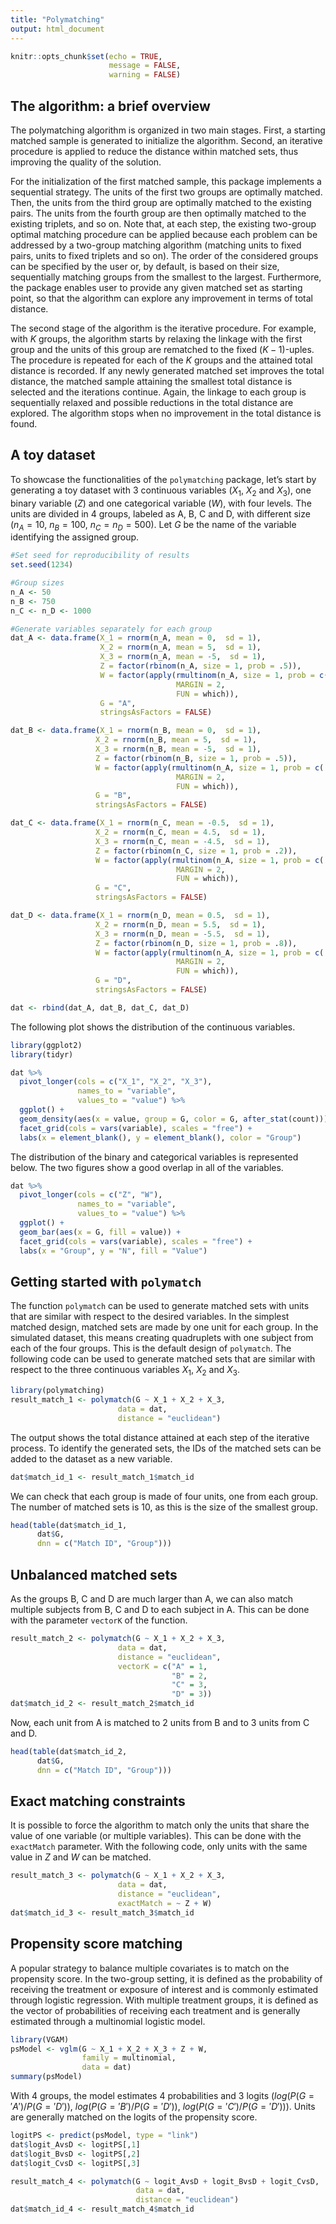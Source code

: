 ```yaml
---
title: "Polymatching"
output: html_document
---
```


```r
knitr::opts_chunk$set(echo = TRUE, 
                      message = FALSE, 
                      warning = FALSE)
```

## The algorithm: a brief overview

The polymatching algorithm is organized in two main stages. First, a starting matched sample is generated to initialize the algorithm. Second, an iterative procedure is applied to reduce the distance within matched sets, thus improving the quality of the solution. 

For the initialization of the first matched sample, this package implements a sequential strategy. The units of the first two groups are optimally matched. Then, the units from the third group are optimally matched to the existing pairs. The units from the fourth group are then optimally matched to the existing triplets, and so on. Note that, at each step, the existing two-group optimal matching procedure can be applied because each problem can be addressed by a two-group matching algorithm (matching units to fixed pairs, units to fixed triplets and so on). The order of the considered groups can be specified by the user or, by default, is based on their size, sequentially matching groups from the smallest to the largest. Furthermore, the package enables user to provide any given matched set as starting point, so that the algorithm can explore any improvement in terms of total distance. 

The second stage of the algorithm is the iterative procedure. For example, with $K$ groups, the algorithm starts by relaxing the linkage with the first group and the units of this group are rematched to the fixed $(K-1)$-uples. The procedure is repeated for each of the $K$ groups and the attained total distance is recorded. If any newly generated matched set improves the total distance, the matched sample attaining the smallest total distance is selected and the iterations continue. Again, the linkage to each group is sequentially relaxed and possible reductions in the total distance are explored. The algorithm stops when no improvement in the total distance is found. 

## A toy dataset

To showcase the functionalities of the `polymatching` package, let's start by generating a toy dataset with 3 continuous variables ($X_1$, $X_2$ and $X_3$), one binary variable ($Z$) and one categorical variable ($W$), with four levels. The units are divided in 4 groups, labeled as A, B, C and D, with different size ($n_A = 10$, $n_B = 100$, $n_C = n_D = 500$). Let $G$ be the name of the variable identifying the assigned group.

```r
#Set seed for reproducibility of results
set.seed(1234)

#Group sizes
n_A <- 50
n_B <- 750
n_C <- n_D <- 1000

#Generate variables separately for each group
dat_A <- data.frame(X_1 = rnorm(n_A, mean = 0,  sd = 1), 
                    X_2 = rnorm(n_A, mean = 5,  sd = 1), 
                    X_3 = rnorm(n_A, mean = -5,  sd = 1), 
                    Z = factor(rbinom(n_A, size = 1, prob = .5)),
                    W = factor(apply(rmultinom(n_A, size = 1, prob = c(.25, .25, .25, .25)) == 1, 
                                     MARGIN = 2, 
                                     FUN = which)),
                    G = "A",
                    stringsAsFactors = FALSE)

dat_B <- data.frame(X_1 = rnorm(n_B, mean = 0,  sd = 1), 
                   X_2 = rnorm(n_B, mean = 5,  sd = 1), 
                   X_3 = rnorm(n_B, mean = -5,  sd = 1), 
                   Z = factor(rbinom(n_B, size = 1, prob = .5)),
                   W = factor(apply(rmultinom(n_A, size = 1, prob = c(.25, .25, .25, .25)) == 1, 
                                     MARGIN = 2, 
                                     FUN = which)),
                   G = "B",
                   stringsAsFactors = FALSE)

dat_C <- data.frame(X_1 = rnorm(n_C, mean = -0.5,  sd = 1), 
                   X_2 = rnorm(n_C, mean = 4.5,  sd = 1), 
                   X_3 = rnorm(n_C, mean = -4.5,  sd = 1), 
                   Z = factor(rbinom(n_C, size = 1, prob = .2)),
                   W = factor(apply(rmultinom(n_A, size = 1, prob = c(.1, .2, .3, .4)) == 1, 
                                     MARGIN = 2, 
                                     FUN = which)),
                   G = "C",
                   stringsAsFactors = FALSE)

dat_D <- data.frame(X_1 = rnorm(n_D, mean = 0.5,  sd = 1), 
                   X_2 = rnorm(n_D, mean = 5.5,  sd = 1), 
                   X_3 = rnorm(n_D, mean = -5.5,  sd = 1), 
                   Z = factor(rbinom(n_D, size = 1, prob = .8)),
                   W = factor(apply(rmultinom(n_A, size = 1, prob = c(.4, .3, .2, .1)) == 1, 
                                     MARGIN = 2, 
                                     FUN = which)),
                   G = "D",
                   stringsAsFactors = FALSE)

dat <- rbind(dat_A, dat_B, dat_C, dat_D)
```

The following plot shows the distribution of the continuous variables.

```r
library(ggplot2)
library(tidyr)

dat %>%
  pivot_longer(cols = c("X_1", "X_2", "X_3"), 
               names_to = "variable", 
               values_to = "value") %>%
  ggplot() + 
  geom_density(aes(x = value, group = G, color = G, after_stat(count))) +
  facet_grid(cols = vars(variable), scales = "free") +
  labs(x = element_blank(), y = element_blank(), color = "Group")
```

The distribution of the binary and categorical variables is represented below. The two figures show a good overlap in all of the variables. 

```r
dat %>%
  pivot_longer(cols = c("Z", "W"), 
               names_to = "variable", 
               values_to = "value") %>%
  ggplot() + 
  geom_bar(aes(x = G, fill = value)) +
  facet_grid(cols = vars(variable), scales = "free") +
  labs(x = "Group", y = "N", fill = "Value")
```

## Getting started with `polymatch`

The function `polymatch` can be used to generate matched sets with units that are similar with respect to the desired variables. In the simplest matched design, matched sets are made by one unit for each group. In the simulated dataset, this means creating quadruplets with one subject from each of the four groups. This is the default design of `polymatch`. The following code can be used to generate matched sets that are similar with respect to the three continuous variables $X_1$, $X_2$ and $X_3$.

```r
library(polymatching)
result_match_1 <- polymatch(G ~ X_1 + X_2 + X_3, 
                        data = dat,
                        distance = "euclidean")
```

The output shows the total distance attained at each step of the iterative process. To identify the generated sets, the IDs of the matched sets can be added to the dataset as a new variable.

```r
dat$match_id_1 <- result_match_1$match_id
```

We can check that each group is made of four units, one from each group. The number of matched sets is 10, as this is the size of the smallest group. 

```r
head(table(dat$match_id_1, 
      dat$G, 
      dnn = c("Match ID", "Group")))
```

## Unbalanced matched sets

As the groups B, C and D are much larger than A, we can also match multiple subjects from B, C and D to each subject in A. This can be done with the parameter `vectorK` of the function.

```r
result_match_2 <- polymatch(G ~ X_1 + X_2 + X_3, 
                        data = dat,
                        distance = "euclidean",
                        vectorK = c("A" = 1, 
                                    "B" = 2,
                                    "C" = 3,
                                    "D" = 3))
dat$match_id_2 <- result_match_2$match_id
```

Now, each unit from A is matched to 2 units from B and to 3 units from C and D.

```r
head(table(dat$match_id_2, 
      dat$G, 
      dnn = c("Match ID", "Group")))
```

## Exact matching constraints

It is possible to force the algorithm to match only the units that share the value of one variable (or multiple variables). This can be done with the `exactMatch` parameter. With the following code, only units with the same value in $Z$ and $W$ can be matched.

```r
result_match_3 <- polymatch(G ~ X_1 + X_2 + X_3, 
                        data = dat,
                        distance = "euclidean",
                        exactMatch = ~ Z + W)
dat$match_id_3 <- result_match_3$match_id
```

## Propensity score matching

A popular strategy to balance multiple covariates is to match on the propensity score. In the two-group setting, it is defined as the probability of receiving the treatment or exposure of interest and is commonly estimated through logistic regression. With multiple treatment groups, it is defined as the vector of probabilities of receiving each treatment and is generally estimated through a multinomial logistic model. 

```r
library(VGAM)
psModel <- vglm(G ~ X_1 + X_2 + X_3 + Z + W,
                family = multinomial, 
                data = dat)
summary(psModel)
```

With 4 groups, the model estimates 4 probabilities and 3 logits ($log(P(G='A')/P(G='D'))$, $log(P(G='B')/P(G='D'))$, $log(P(G='C')/P(G='D'))$). Units are generally matched on the logits of the propensity score.

```r
logitPS <- predict(psModel, type = "link")
dat$logit_AvsD <- logitPS[,1]
dat$logit_BvsD <- logitPS[,2]
dat$logit_CvsD <- logitPS[,3]

result_match_4 <- polymatch(G ~ logit_AvsD + logit_BvsD + logit_CvsD, 
                            data = dat,
                            distance = "euclidean")
dat$match_id_4 <- result_match_4$match_id
```

